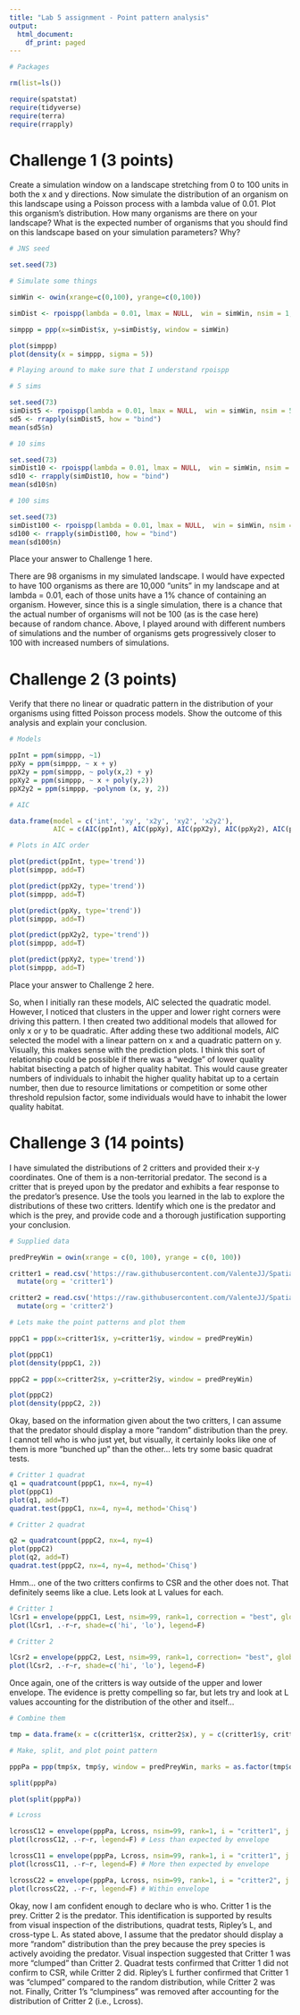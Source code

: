 ```yaml
---
title: "Lab 5 assignment - Point pattern analysis"
output:
  html_document:
    df_print: paged
---
```


```r

# Packages

rm(list=ls())

require(spatstat)
require(tidyverse)
require(terra)
require(rrapply)

```


# Challenge 1 (3 points)

Create a simulation window on a landscape stretching from 0 to 100 units in both the x and y directions. Now simulate the distribution of an organism on this landscape using a Poisson process with a lambda value of 0.01. Plot this organism's distribution. How many organisms are there on your landscape? What is the expected number of organisms that you should find on this landscape based on your simulation parameters? Why?

```r
# JNS seed

set.seed(73)

# Simulate some things

simWin <- owin(xrange=c(0,100), yrange=c(0,100))

simDist <- rpoispp(lambda = 0.01, lmax = NULL,  win = simWin, nsim = 1, drop = TRUE)

simppp = ppp(x=simDist$x, y=simDist$y, window = simWin)

plot(simppp)
plot(density(x = simppp, sigma = 5))

# Playing around to make sure that I understand rpoispp

# 5 sims

set.seed(73)
simDist5 <- rpoispp(lambda = 0.01, lmax = NULL,  win = simWin, nsim = 5, drop = TRUE)
sd5 <- rrapply(simDist5, how = "bind") 
mean(sd5$n)

# 10 sims

set.seed(73)
simDist10 <- rpoispp(lambda = 0.01, lmax = NULL,  win = simWin, nsim = 10, drop = TRUE)
sd10 <- rrapply(simDist10, how = "bind") 
mean(sd10$n)

# 100 sims

set.seed(73)
simDist100 <- rpoispp(lambda = 0.01, lmax = NULL,  win = simWin, nsim = 100, drop = TRUE)
sd100 <- rrapply(simDist100, how = "bind") 
mean(sd100$n)

```

Place your answer to Challenge 1 here.

There are 98 organisms in my simulated landscape. I would have expected to have 100 organisms as there are 10,000 "units" in my landscape and at lambda = 0.01, each of those units have a 1% chance of containing an organism. However, since this is a single simulation, there is a chance that the actual number of organisms will not be 100 (as is the case here) because of random chance. Above, I played around with different numbers of simulations and the number of organisms gets progressively closer to 100 with increased numbers of simulations. 

# Challenge 2 (3 points)

Verify that there no linear or quadratic pattern in the distribution of your organisms using fitted Poisson process models. Show the outcome of this analysis and explain your conclusion.

```r
# Models

ppInt = ppm(simppp, ~1)
ppXy = ppm(simppp, ~ x + y)
ppX2y = ppm(simppp, ~ poly(x,2) + y)
ppXy2 = ppm(simppp, ~ x + poly(y,2))
ppX2y2 = ppm(simppp, ~polynom (x, y, 2))

# AIC 

data.frame(model = c('int', 'xy', 'x2y', 'xy2', 'x2y2'),
           AIC = c(AIC(ppInt), AIC(ppXy), AIC(ppX2y), AIC(ppXy2), AIC(ppX2y2)))

# Plots in AIC order

plot(predict(ppInt, type='trend'))
plot(simppp, add=T)

plot(predict(ppX2y, type='trend'))
plot(simppp, add=T)

plot(predict(ppXy, type='trend'))
plot(simppp, add=T)

plot(predict(ppX2y2, type='trend'))
plot(simppp, add=T)

plot(predict(ppXy2, type='trend'))
plot(simppp, add=T)


```

Place your answer to Challenge 2 here.

So, when I initially ran these models, AIC selected the quadratic model. However, I noticed that clusters in the upper and lower right corners were driving this pattern. I then created two additional models that allowed for only x or y to be quadratic. After adding these two additional models, AIC selected the model with a linear pattern on x and a quadratic pattern on y. Visually, this makes sense with the prediction plots. I think this sort of relationship could be possible if there was a "wedge" of lower quality habitat bisecting a patch of higher quality habitat. This would cause greater numbers of individuals to inhabit the higher quality habitat up to a certain number, then due to resource limitations or competition or some other threshold repulsion factor, some individuals would have to inhabit the lower quality habitat.

# Challenge 3 (14 points)

I have simulated the distributions of 2 critters and provided their x-y coordinates. One of them is a non-territorial predator. The second is a critter that is preyed upon by the predator and exhibits a fear response to the predator's presence. Use the tools you learned in the lab to explore the distributions of these two critters. Identify which one is the predator and which is the prey, and provide code and a thorough justification supporting your conclusion.


```r
# Supplied data

predPreyWin = owin(xrange = c(0, 100), yrange = c(0, 100))

critter1 = read.csv('https://raw.githubusercontent.com/ValenteJJ/SpatialEcology/main/Week5/species1.csv') %>% 
  mutate(org = 'critter1')

critter2 = read.csv('https://raw.githubusercontent.com/ValenteJJ/SpatialEcology/main/Week5/species2.csv') %>% 
  mutate(org = 'critter2')

# Lets make the point patterns and plot them

pppC1 = ppp(x=critter1$x, y=critter1$y, window = predPreyWin)

plot(pppC1)
plot(density(pppC1, 2))

pppC2 = ppp(x=critter2$x, y=critter2$y, window = predPreyWin)

plot(pppC2)
plot(density(pppC2, 2))
```

Okay, based on the information given about the two critters, I can assume that the predator should display a more "random" distribution than the prey. I cannot tell who is who just yet, but visually, it certainly looks like one of them is more "bunched up" than the other... lets try some basic quadrat tests.

```r

# Critter 1 quadrat
q1 = quadratcount(pppC1, nx=4, ny=4)
plot(pppC1)
plot(q1, add=T)
quadrat.test(pppC1, nx=4, ny=4, method='Chisq')

# Critter 2 quadrat

q2 = quadratcount(pppC2, nx=4, ny=4)
plot(pppC2)
plot(q2, add=T)
quadrat.test(pppC2, nx=4, ny=4, method='Chisq')
```

Hmm... one of the two critters confirms to CSR and the other does not. That definitely seems like a clue. Lets look at L values for each.


```r

# Critter 1
lCsr1 = envelope(pppC1, Lest, nsim=99, rank=1, correction = "best", global=F)
plot(lCsr1, .-r~r, shade=c('hi', 'lo'), legend=F)

# Critter 2

lCsr2 = envelope(pppC2, Lest, nsim=99, rank=1, correction= "best", global=F)
plot(lCsr2, .-r~r, shade=c('hi', 'lo'), legend=F)

```

Once again, one of the critters is way outside of the upper and lower envelope. The evidence is pretty compelling so far, but lets try and look at L values accounting for the distribution of the other and itself...


```r

# Combine them

tmp = data.frame(x = c(critter1$x, critter2$x), y = c(critter1$y, critter2$y), org = c(critter1$org, critter2$org))

# Make, split, and plot point pattern

pppPa = ppp(tmp$x, tmp$y, window = predPreyWin, marks = as.factor(tmp$org))

split(pppPa)

plot(split(pppPa))

# Lcross

lcrossC12 = envelope(pppPa, Lcross, nsim=99, rank=1, i = "critter1", j = "critter2", global=F, simulate = expression(rlabel(pppPa)))
plot(lcrossC12, .-r~r, legend=F) # Less than expected by envelope

lcrossC11 = envelope(pppPa, Lcross, nsim=99, rank=1, i = "critter1", j = "critter1", global=F, simulate = expression(rlabel(pppPa)))
plot(lcrossC11, .-r~r, legend=F) # More then expected by envelope

lcrossC22 = envelope(pppPa, Lcross, nsim=99, rank=1, i = "critter2", j = "critter2", global=F, simulate = expression(rlabel(pppPa)))
plot(lcrossC22, .-r~r, legend=F) # Within envelope
```

Okay, now I am confident enough to declare who is who. Critter 1 is the prey. Critter 2 is the predator. This identification is supported by results from visual inspection of the distributions, quadrat tests, Ripley's L, and cross-type L. As stated above, I assume that the predator should display a more "random" distribution than the prey because the prey species is actively avoiding the predator. Visual inspection suggested that Critter 1 was more "clumped" than Critter 2. Quadrat tests confirmed that Critter 1 did not confirm to CSR, while Critter 2 did. Ripley's L further confirmed that Critter 1 was "clumped" compared to the random distribution, while Critter 2 was not. Finally, Critter 1's "clumpiness" was removed after accounting for the distribution of Critter 2 (i.e., Lcross). 

